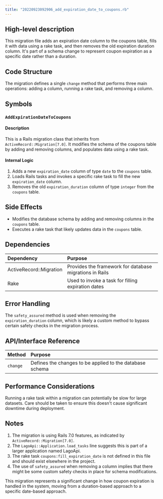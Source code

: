 ```yaml
---
title: "20220923092906_add_expiration_date_to_coupons.rb"
---
```


## High-level description
This migration file adds an expiration date column to the coupons table, fills it with data using a rake task, and then removes the old expiration duration column. It's part of a schema change to represent coupon expiration as a specific date rather than a duration.

## Code Structure
The migration defines a single `change` method that performs three main operations: adding a column, running a rake task, and removing a column.

## Symbols

### `AddExpirationDateToCoupons`
#### Description
This is a Rails migration class that inherits from `ActiveRecord::Migration[7.0]`. It modifies the schema of the coupons table by adding and removing columns, and populates data using a rake task.

#### Internal Logic
1. Adds a new `expiration_date` column of type `date` to the `coupons` table.
2. Loads Rails tasks and invokes a specific rake task to fill the new `expiration_date` column.
3. Removes the old `expiration_duration` column of type `integer` from the `coupons` table.

## Side Effects
- Modifies the database schema by adding and removing columns in the `coupons` table.
- Executes a rake task that likely updates data in the `coupons` table.

## Dependencies
| Dependency | Purpose |
|:-----------|:--------|
| ActiveRecord::Migration | Provides the framework for database migrations in Rails |
| Rake | Used to invoke a task for filling expiration dates |

## Error Handling
The `safety_assured` method is used when removing the `expiration_duration` column, which is likely a custom method to bypass certain safety checks in the migration process.

## API/Interface Reference
| Method | Purpose |
|:-------|:--------|
| `change` | Defines the changes to be applied to the database schema |

## Performance Considerations
Running a rake task within a migration can potentially be slow for large datasets. Care should be taken to ensure this doesn't cause significant downtime during deployment.

## Notes
1. The migration is using Rails 7.0 features, as indicated by `ActiveRecord::Migration[7.0]`.
2. The `LagoApi::Application.load_tasks` line suggests this is part of a larger application named LagoApi.
3. The rake task `coupons:fill_expiration_date` is not defined in this file and should exist elsewhere in the project.
4. The use of `safety_assured` when removing a column implies that there might be some custom safety checks in place for schema modifications.

This migration represents a significant change in how coupon expiration is handled in the system, moving from a duration-based approach to a specific date-based approach.